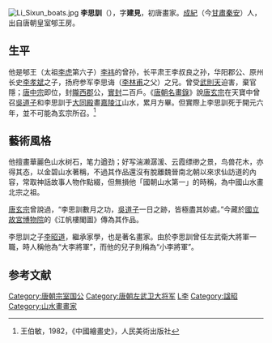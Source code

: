 [[File:Li_Sixun_boats.jpg|thumb]]
'''李思訓'''（{{bd|651年||718年|catIdx=L李}}），字'''建見'''，初唐畫家。[[成紀|成紀]]（今[[甘肅|甘肅]][[秦安|秦安]]）人，出自唐朝皇室郇王房。

==生平==
他是郇王（太祖[[李虎|李虎]]第六子）[[李祎_(隋朝)|李祎]]的曾孙，长平肃王李叔良之孙，华阳郡公、原州长史[[李孝斌|李孝斌]]之子，扬府参军李思诲（[[李林甫|李林甫]]之父）之兄。曾受[[武則天|武則天]]迫害，棄官隱；[[唐中宗|唐中宗]]即位，封[[隴西郡|隴西郡]]公，[[實封|實封]]二百戶。《[[唐朝名畫錄|唐朝名畫錄]]》說[[唐玄宗|唐玄宗]]在天寶中曾召[[吳道子|吳道子]]和李思訓于[[大同殿|大同殿]]畫[[嘉陵江|嘉陵江]]山水，累月方畢。但實際上李思訓死于開元六年，並不可能為玄宗所召。<ref name=王>王伯敏，1982，《中國繪畫史》，人民美術出版社</ref>{{rp|159}}

==藝術風格==
他擅畫華麗色山水树石，笔力遒劲；好写湍濑潺湲、云霞缥缈之景，鸟兽花木，亦得其态，以金碧山水著稱，不過其作品還沒有脫離魏晉南北朝以來求仙訪道的內容，常取神話故事人物作點綴，但無損他「國朝山水第一」的時稱，為中國山水畫北宗之祖。

[[唐玄宗|唐玄宗]]曾說過，“李思訓數月之功，[[吳道子|吳道子]]一日之跡，皆極盡其妙處。”今藏於[[國立故宮博物院|國立故宮博物院]]的《江帆樓閣圖》傳為其作品。

李思訓之子[[李昭道|李昭道]]，繼承家學，也是著名畫家。由於李思訓曾任左武衛大將軍一職，時人稱他為“大李將軍”，而他的兒子則稱為“小李將軍”。

==参考文献==
{{reflist}}
{{唐朝人小作品}}
[[Category:唐朝宗室国公|Category:唐朝宗室国公]]
[[Category:唐朝左武卫大将军|Category:唐朝左武卫大将军]]
[[Category:唐朝画家|L李]]
[[Category:諡昭|Category:諡昭]]
[[Category:山水畫畫家|Category:山水畫畫家]]